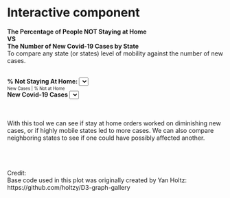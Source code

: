 # Interactive component

<script src="https://d3js.org/d3.v4.js"></script>

<b>The Percentage of People NOT Staying at Home <br>
VS <br>
 The Number of New Covid-19 Cases by State </b><br>
To compare any state (or states) level of mobility against the number of new cases. <br><br>

<!-- Initialize a select button -->
<label for="selectButton"><b>% Not Staying At Home: </b></label>
<select id="selectButton"></select><br>
<div style="font-size:x-small"> New Cases | % Not at Home</div>

<!-- Create a div where the graph will take place -->
<div id="my_dataviz"></div>
<label for="selectButton"><b>New Covid-19 Cases</b></label>
<select id="selectButton2"></select>
<div id="dataviz2"></div>

<br><br>With this tool we can see if stay at home orders worked on diminishing new cases, or if highly mobile states led to more cases. We can also compare neighboring states to see if one could have possibly affected another. <br><br><br><br>

Credit: <br>
Base code used in this plot was originally created by Yan Holtz: <br>
https://github.com/holtzy/D3-graph-gallery 


<!-- Color Scale -->
<script src="https://d3js.org/d3-scale-chromatic.v1.min.js"></script>


<script>

// set the dimensions and margins of the graph
var margin = {top: 10, right: 30, bottom: 30, left: 60},
    width = 600 - margin.left - margin.right,
    height = 400 - margin.top - margin.bottom;

// append the svg object to the body of the page
var svg = d3.select("#my_dataviz")
  .append("svg")
    .attr("width", width + margin.left + margin.right)
    .attr("height", height + margin.top + margin.bottom)
  .append("g")
    .attr("transform",
          "translate(" + margin.left + "," + margin.top + ")");
		  

//Read the data
d3.csv("https://raw.githubusercontent.com/dps2150/COVIDtravel/main/data/d3_trips.csv",

  function(d){
    return { year : d3.timeParse("%Y-%m-%d")(d.year), name:d.name, n : d.n }
  },
	function(data) {

    // List of groups (here I have one group per column)
    var allGroup = d3.map(data, function(d){return(d.name)}).keys()

    // add the options to the button
    d3.select("#selectButton")
      .selectAll('myOptions')
     	.data(allGroup)
      .enter()
    	.append('option')
      .text(function (d) { return d; }) // text showed in the menu
      .attr("value", function (d) { return d; }) // corresponding value returned by the button

    // A color scale: one color for each group
    var myColor = d3.scaleOrdinal()
      .domain(allGroup)
      .range(d3.schemeSet2);

    // Add X axis --> it is a date format
    var x = d3.scaleTime()
      .domain(d3.extent(data, function(d) { return d.year; }))
      .range([ 0, width ]);
    svg.append("g")
      .attr("transform", "translate(0," + height + ")")
      .call(d3.axisBottom(x).ticks(5));

    // Add Y axis
    var y = d3.scaleLinear()
      .domain([0, d3.max(data, function(d) { return +d.n; })])
      .range([ height, 0 ]);
    svg.append("g")
      .call(d3.axisRight(y));

    // Initialize line with first group of the list
    var line = svg
      .append('g')
      .append("path")
        .datum(data.filter(function(d){return d.name==allGroup[0]}))
        .attr("d", d3.line()
          .x(function(d) { return x(d.year) })
          .y(function(d) { return y(+d.n) })
        )
        .attr("stroke", function(d){ return myColor("valueA") })
        .style("stroke-width", 2.5)
        .style("fill", "none")

    // A function that update the chart
    function update(selectedGroup) {

      // Create new data with the selection?
      var dataFilter = data.filter(function(d){return d.name==selectedGroup})
		
      // Give these new data to update line
      line
          .datum(dataFilter)
          .transition()
          .duration(1000)
          .attr("d", d3.line()
            .x(function(d) { return x(d.year) })
            .y(function(d) { return y(+d.n) })
          )
          .attr("stroke", function(d){ return myColor(selectedGroup) })
    }
    // When the button is changed, run the updateChart function
    d3.select("#selectButton").on("change", function(d) {
        // recover the option that has been chosen
        var selectedOption = d3.select(this).property("value")
        // run the updateChart function with this selected option
        update(selectedOption)
    })
})
</script>
<script>

// set the dimensions and margins of the graph
var margin = {top: 10, right: 30, bottom: 30, left: 60},
    width = 600 - margin.left - margin.right,
    height = 400 - margin.top - margin.bottom;

// append the svg object to the body of the page
var svg2 = d3.select("#dataviz2")
  .append("svg2")
    .attr("width", width + margin.left + margin.right)
    .attr("height", height + margin.top + margin.bottom)
  .append("g")
    .attr("transform",
          "translate(" + margin.left + "," + margin.top + ")");
		  
		  		  
		
//Read the data
d3.csv("https://raw.githubusercontent.com/dps2150/COVIDtravel/main/data/d3_covid.csv",

  function(d){
    return { year : d3.timeParse("%Y-%m-%d")(d.year), name:d.name, n : d.n }
  },
	function(data) {

    // List of groups (here I have one group per column)
    var allGroup = d3.map(data, function(d){return(d.name)}).keys()

    // add the options to the button
    d3.select("#selectButton2")
      .selectAll('myOptions')
     	.data(allGroup)
      .enter()
    	.append('option')
      .text(function (d) { return d; }) // text showed in the menu
      .attr("value", function (d) { return d; }) // corresponding value returned by the button

    // A color scale: one color for each group
    var myColor = d3.scaleOrdinal()
      .domain(allGroup)
      .range(d3.schemeSet2);

    // Add X axis --> it is a date format
    var x = d3.scaleTime()
      .domain(d3.extent(data, function(d) { return d.year; }))
      .range([ 0, width ]);
    svg.append("g")
      .attr("transform", "translate(0," + height + ")")
      //.call(d3.axisBottom(x).ticks(5));

    // Add Y axis
    var y = d3.scaleLinear()
      .domain([0, d3.max(data, function(d) { return +d.n; })])
      .range([ height, 0 ]);
    svg.append("g")
      .call(d3.axisLeft(y));

    // Initialize line with first group of the list
    var line = svg
      .append('g')
      .append("path")
        .datum(data.filter(function(d){return d.name==allGroup[0]}))
        .attr("d", d3.line()
          .x(function(d) { return x(d.year) })
          .y(function(d) { return y(+d.n) })
        )
        .attr("stroke", function(d){ return myColor("valueA") })
        .style("stroke-width", 2.5)
        .style("fill", "none")

    // A function that update the chart
    function update(selectedGroup) {

      // Create new data with the selection?
      var dataFilter = data.filter(function(d){return d.name==selectedGroup})
		
      // Give these new data to update line
      line
          .datum(dataFilter)
          .transition()
          .duration(1000)
          .attr("d", d3.line()
            .x(function(d) { return x(d.year) })
            .y(function(d) { return y(+d.n) })
          )
          .attr("stroke", function(d){ return myColor(selectedGroup) })
    }
    // When the button is changed, run the updateChart function
    d3.select("#selectButton2").on("change", function(d) {
        // recover the option that has been chosen
        var selectedOption = d3.select(this).property("value")
        // run the updateChart function with this selected option
        update(selectedOption)
    })
})
</script>
